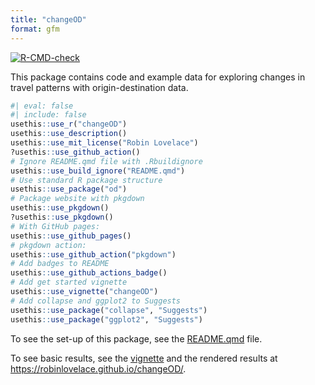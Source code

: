 ```yaml
---
title: "changeOD"
format: gfm
---
```



<!-- badges: start -->
[![R-CMD-check](https://github.com/Robinlovelace/changeOD/actions/workflows/R-CMD-check.yaml/badge.svg)](https://github.com/Robinlovelace/changeOD/actions/workflows/R-CMD-check.yaml)
<!-- badges: end -->

This package contains code and example data for exploring changes in travel patterns with origin-destination data.

```r
#| eval: false
#| include: false
usethis::use_r("changeOD")
usethis::use_description()
usethis::use_mit_license("Robin Lovelace")
?usethis::use_github_action()
# Ignore README.qmd file with .Rbuildignore
usethis::use_build_ignore("README.qmd")
# Use standard R package structure
usethis::use_package("od")
# Package website with pkgdown
usethis::use_pkgdown()
?usethis::use_pkgdown()
# With GitHub pages:
usethis::use_github_pages()
# pkgdown action:
usethis::use_github_action("pkgdown")
# Add badges to README
usethis::use_github_actions_badge()
# Add get started vignette
usethis::use_vignette("changeOD")
# Add collapse and ggplot2 to Suggests
usethis::use_package("collapse", "Suggests")
usethis::use_package("ggplot2", "Suggests")
```

To see the set-up of this package, see the [README.qmd](README.qmd) file.

To see basic results, see the [vignette](vignettes/changeOD.Rmd) and the rendered results at [https://robinlovelace.github.io/changeOD/](https://robinlovelace.github.io/changeOD/articles/changeOD.html).